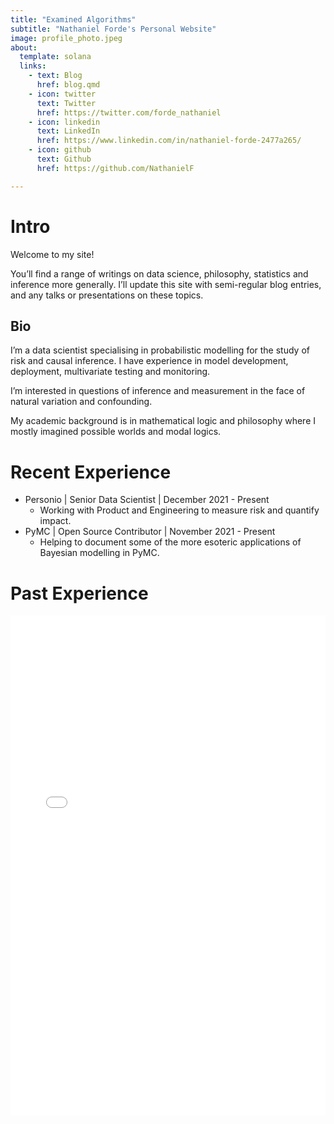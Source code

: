 ```yaml
---
title: "Examined Algorithms"
subtitle: "Nathaniel Forde's Personal Website"
image: profile_photo.jpeg
about:
  template: solana
  links:
    - text: Blog
      href: blog.qmd 
    - icon: twitter
      text: Twitter
      href: https://twitter.com/forde_nathaniel
    - icon: linkedin
      text: LinkedIn
      href: https://www.linkedin.com/in/nathaniel-forde-2477a265/
    - icon: github
      text: Github
      href: https://github.com/NathanielF

---
```


# Intro

Welcome to my site! 

You'll find a range of writings on data science, philosophy, statistics and inference more generally. I'll update this site with semi-regular blog entries, and any talks or presentations on these topics. 

## Bio

I'm a data scientist specialising in probabilistic modelling for the study of risk and causal inference. I have experience in model development, deployment, multivariate testing and monitoring. 

I'm interested in questions of inference and measurement in the face of natural variation and confounding. 

My academic background is in mathematical logic and philosophy where I mostly imagined possible worlds and modal logics. 

:::{.panel-tabset}
# Recent Experience

- Personio | Senior Data Scientist | December 2021 - Present 
  - Working with Product and Engineering to measure risk and quantify impact. 

- PyMC | Open Source Contributor | November 2021 - Present
  - Helping to document some of the more esoteric applications of Bayesian modelling in PyMC.


# Past Experience

 <embed width="100%" height="800" type="application/pdf" src="/resume/Nathaniel_Forde_CV.pdf">


:::


